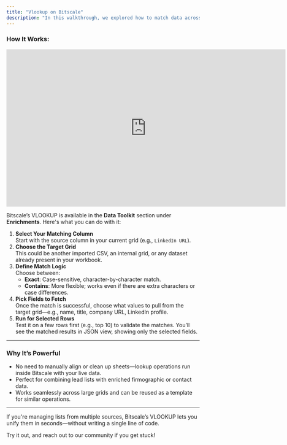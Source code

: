 ```yaml
---
title: "Vlookup on Bitscale"
description: "In this walkthrough, we explored how to match data across two different grids, such as importing a list of leads and matching it with an internal employee directory to fetch enriched information like titles, company URLs, and LinkedIn profiles."
---
```


### **How It Works:**

<iframe width="728" height="410" src="https://www.youtube.com/embed/Wo62UMxflDM?si=Uq3IqzG3iQUk7ULP" title="YouTube video player" frameborder="0" allow="accelerometer; autoplay; clipboard-write; encrypted-media; gyroscope; picture-in-picture; web-share" referrerpolicy="strict-origin-when-cross-origin" allowfullscreen></iframe>

Bitscale’s VLOOKUP is available in the **Data Toolkit** section under **Enrichments**. Here's what you can do with it:

1. **Select Your Matching Column**\
   Start with the source column in your current grid (e.g., `LinkedIn URL`).
2. **Choose the Target Grid**\
   This could be another imported CSV, an internal grid, or any dataset already present in your workbook.
3. **Define Match Logic**\
   Choose between:
   - **Exact**: Case-sensitive, character-by-character match.
   - **Contains**: More flexible; works even if there are extra characters or case differences.
4. **Pick Fields to Fetch**\
   Once the match is successful, choose what values to pull from the target grid—e.g., name, title, company URL, LinkedIn profile.
5. **Run for Selected Rows**\
   Test it on a few rows first (e.g., top 10) to validate the matches. You’ll see the matched results in JSON view, showing only the selected fields.

---

### **Why It’s Powerful**

- No need to manually align or clean up sheets—lookup operations run inside Bitscale with your live data.
- Perfect for combining lead lists with enriched firmographic or contact data.
- Works seamlessly across large grids and can be reused as a template for similar operations.

---

If you're managing lists from multiple sources, Bitscale’s VLOOKUP lets you unify them in seconds—without writing a single line of code.

Try it out, and reach out to our community if you get stuck\!